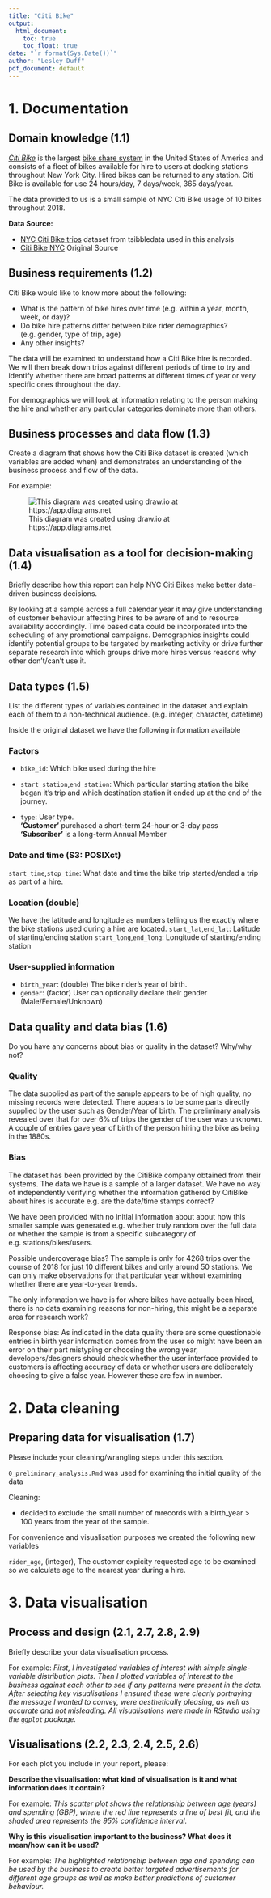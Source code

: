 ```yaml
---
title: "Citi Bike"
output:
  html_document:
    toc: true
    toc_float: true
date: "`r format(Sys.Date())`"
author: "Lesley Duff"
pdf_document: default
---
```

# 1. Documentation

## Domain knowledge (1.1)

[*Citi Bike*](https://ride.citibikenyc.com/about) is the largest [bike share system](https://en.wikipedia.org/wiki/Bicycle-sharing_system) in the United 
States of America and consists of a fleet of bikes available for hire to users 
at docking stations throughout New York City. Hired bikes can be returned to 
any station. Citi Bike is available for use 24 hours/day, 7 days/week, 
365 days/year.

The data provided to us is a small sample of NYC Citi Bike usage of 10 bikes 
throughout 2018.

**Data Source:**

* [NYC Citi Bike trips](https://rdrr.io/github/tidyverts/tsibbledata/man/nyc_bikes.html) dataset from tsibbledata used in this analysis
* [Citi Bike NYC](https://www.citibikenyc.com/system-data) Original Source

## Business requirements (1.2)

Citi Bike would like to know more about the following:

* What is the pattern of bike hires over time (e.g. within a year, month, week, 
or day)?
* Do bike hire patterns differ between bike rider demographics? (e.g. gender, 
type of trip, age)
* Any other insights?

The data will be examined to understand how a Citi Bike hire is recorded. 
We will then break down trips against different periods of time to try and 
identify whether there are broad patterns at different times of year or very 
specific ones throughout the day.

For demographics we will look at information relating to the person making the 
hire and whether any particular categories dominate more than others.

## Business processes and data flow (1.3)

Create a diagram that shows how the Citi Bike dataset is created (which variables are added when) and demonstrates an understanding of the business process and flow of the data.

For example: 

![This diagram was created using draw.io at https://app.diagrams.net](dataflow_example.png)


## Data visualisation as a tool for decision-making (1.4)

Briefly describe how this report can help NYC Citi Bikes make better data-driven business decisions.

By looking at a sample across a full calendar year it may give understanding of 
customer behaviour affecting hires to be aware of and to resource availability 
accordingly. Time based data could be incorporated into the scheduling of any 
promotional campaigns. Demographics insights could identify potential groups to 
be targeted by marketing activity or drive further separate research into which 
groups drive more hires versus reasons why other don't/can't use it.

## Data types (1.5)

List the different types of variables contained in the dataset and explain each 
of them to a non-technical audience. (e.g. integer, character, datetime)


Inside the original dataset we have the following information available

### Factors
* `bike_id`: Which bike used during the hire

* `start_station`,`end_station`: Which particular starting station
the bike began it's trip and which destination station it ended up at the end of the journey.
* `type`: 
User type.  
**'Customer'** purchased a short-term 24-hour or 3-day pass  
**'Subscriber'** is a long-term Annual Member

### Date and time (S3: POSIXct)
`start_time`,`stop_time`: What date and time the bike trip started/ended a trip 
as part of a hire.

### Location (double)
We have the latitude and longitude as numbers telling us the exactly where the 
bike stations used during a hire are located.
`start_lat`,`end_lat`: Latitude of starting/ending station
`start_long`,`end_long`: Longitude of starting/ending station

### User-supplied information
* `birth_year`: (double) The bike rider’s year of birth.
* `gender`: (factor) User can optionally declare their gender (Male/Female/Unknown)

## Data quality and data bias (1.6)

Do you have any concerns about bias or quality in the dataset? Why/why not?

### Quality
The data supplied as part of the sample appears to be of high quality, no 
missing records were detected. There appears to be some parts directly supplied 
by the user such as Gender/Year of birth. The preliminary analysis revealed over
that for over 6% of trips the gender of the user was unknown. A couple of 
entries gave year of birth of the person hiring the bike as being in the 1880s. 


### Bias
The dataset has been provided by the CitiBike company obtained from 
their systems. The data we have is a sample of a larger dataset. We have no way 
of independently verifying whether the information gathered by CitiBike about 
hires is accurate e.g. are the date/time stamps correct?

We have been provided with no initial information about about how this smaller 
sample was generated e.g. whether truly random over the full data or whether the
sample is from a specific subcategory of e.g. stations/bikes/users.

Possible undercoverage bias? The sample is only for 4268 trips over the course 
of 2018 for just 10 different bikes and only around 50 stations. We can only make observations for that particular year without examining whether there are 
year-to-year trends.

The only information we have is for where bikes have actually been hired, there 
is no data examining reasons for non-hiring, this might be a separate area for 
research work?

Response bias: As indicated in the data quality there are some questionable 
entries in birth year information comes from the user so might have been an 
error on their part mistyping or choosing the wrong year, developers/designers 
should check whether the user interface provided to customers is affecting 
accuracy of data or whether users are deliberately choosing to give a false year. However these are few in number.

# 2. Data cleaning

## Preparing data for visualisation (1.7)

Please include your cleaning/wrangling steps under this section.

`0_preliminary_analysis.Rmd` was used for examining the initial quality of the data

Cleaning:

* decided to exclude the small number of mrecords with a birth_year > 100 years from the year of the sample.

For convenience and visualisation purposes we created the following new variables

`rider_age`, (integer), The customer expicity requested age to be examined so we calculate age to the nearest year during a hire. 



# 3. Data visualisation

## Process and design (2.1, 2.7, 2.8, 2.9)

Briefly describe your data visualisation process.

For example: *First, I investigated variables of interest with simple single-variable distribution plots. Then I plotted variables of interest to the business against each other to see if any patterns were present in the data. After selecting key visualisations I ensured these were clearly portraying the message I wanted to convey, were aesthetically pleasing, as well as accurate and not misleading. All visualisations were made in RStudio using the `ggplot` package.*

## Visualisations (2.2, 2.3, 2.4, 2.5, 2.6)

For each plot you include in your report, please:

**Describe the visualisation: what kind of visualisation is it and what information does it contain?**

For example: _This scatter plot shows the relationship between age (years) and spending (GBP), where the red line represents a line of best fit, and the shaded area represents the 95% confidence interval._

**Why is this visualisation important to the business? What does it mean/how can it be used?**

For example: _The highlighted relationship between age and spending can be used by the business to create better targeted advertisements for different age groups as well as make better predictions of customer behaviour._

